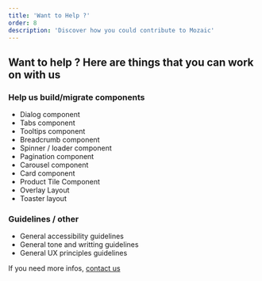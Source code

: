 ```yaml
---
title: 'Want to Help ?'
order: 8
description: 'Discover how you could contribute to Mozaic'
---
```


## Want to help ? Here are things that you can work on with us

### Help us build/migrate components

- Dialog component
- Tabs component
- Tooltips component
- Breadcrumb component
- Spinner / loader component
- Pagination component
- Carousel component
- Card component
- Product Tile Component
- Overlay Layout
- Toaster layout

### Guidelines / other

- General accessibility guidelines
- General tone and writting guidelines
- General UX principles guidelines

If you need more infos, [contact us](/Help/)
